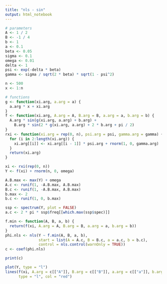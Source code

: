 ```yaml
---
title: "nls - sin"
output: html_notebook
---
```


```r
# parameters
A <- 1 / 2
B <- -1 / 4
b <- 1
a <- 0.1
beta <- 0.05
sigma <- 0.1
omega <- 0.01
delta <- 1
psi <- exp(-delta * beta)
gamma <- sigma / sqrt(2 * beta) * sqrt(1 - psi^2)

n <- 500
x <- 1:n

# functions
g <- function(xi.arg, a.arg = a) {
  a.arg * x + xi.arg
}
f <- function(xi.arg, A.arg = A, B.arg = B, a.arg = a, b.arg = b) {
  A.arg * sin(g(xi.arg, a.arg) + b.arg) +
    B.arg * sin(2 * g(xi.arg, a.arg) + 2 * b.arg + pi / 2)
}
rxi <- function(xi.arg = rep(0, n), psi.arg = psi, gamma.arg = gamma) {
  for (i in 2:length(xi.arg)) {
    xi.arg[[i]] <- xi.arg[[i - 1]] * psi.arg + rnorm(1, 0, gamma.arg)
  }
  return(xi.arg)
}

xi <- rxi(rep(0, n))
Y <- f(xi) + rnorm(n, 0, omega)
```

```r
A.B.max <- max(Y) + omega
A.c <- runif(1, -A.B.max, A.B.max)
B.c <- runif(1, -A.B.max, A.B.max)
b.max <- 2
b.c <- runif(1, 0, b.max)

ssp <- spectrum(Y, plot = FALSE)
a.c <- 2 * pi * ssp$freq[[which.max(ssp$spec)]]

f.min <- function(A, B, a, b) {
  return(f(xi, A.arg = A, B.arg = B, a.arg = a, b.arg = b))
}
phi.nls <- nls(Y ~ f.min(A, B, a, b),
               start = list(A = A.c, B = B.c, a = a.c, b = b.c),
               control = nls.control(warnOnly = TRUE))
c <- coef(phi.nls)

print(c)

plot(Y, type = "l")
lines(f(xi, A.arg = c[["A"]], B.arg = c[["B"]], a.arg = c[["a"]], b.arg = c[["b"]]),
      type = "l", col = "red")
```
